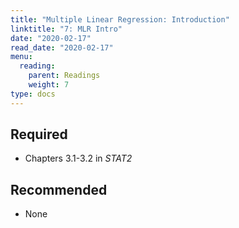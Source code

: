 ```yaml
---
title: "Multiple Linear Regression: Introduction"
linktitle: "7: MLR Intro"
date: "2020-02-17"
read_date: "2020-02-17"
menu:
  reading:
    parent: Readings
    weight: 7
type: docs
---
```


## Required

- <i class="fas fa-book"></i> Chapters 3.1-3.2 in _STAT2_

## Recommended

- None